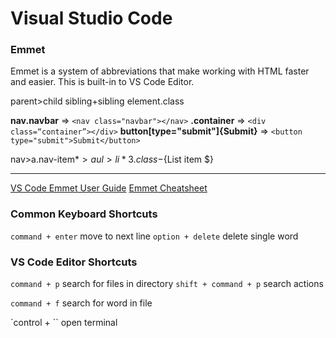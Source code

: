 # Visual Studio Code

### Emmet

Emmet is a system of abbreviations that make working with HTML faster and easier. This is built-in to VS Code Editor.

parent>child
sibling+sibling
element.class

**nav.navbar** => `<nav class="navbar"></nav>`
**.container** => `<div class=“container”></div>`
**button[type="submit"]{Submit}** => `<button type="submit">Submit</button>`

nav>a.nav-item$*>a 
ul>li*3.class-${List item $}

---

[VS Code Emmet User Guide](https://code.visualstudio.com/docs/editor/emmet)
[Emmet Cheatsheet](https://docs.emmet.io/cheat-sheet/)

### Common Keyboard Shortcuts

`command + enter` move to next line
`option + delete` delete single word

### VS Code Editor Shortcuts

`command + p` search for files in directory
`shift + command + p` search actions

`command + f` search for word in file

`control + \`` open terminal
